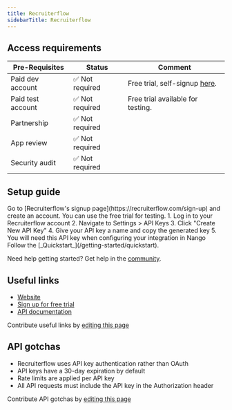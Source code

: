 ```yaml
---
title: Recruiterflow
sidebarTitle: Recruiterflow
---
```



<Overview />
<PreBuiltTooling />
<PreBuiltUseCases />

## Access requirements

| Pre-Requisites | Status | Comment|
| - | - | - |
| Paid dev account | ✅ Not required | Free trial, self-signup [here](https://recruiterflow.com/sign-up). |
| Paid test account | ✅ Not required | Free trial available for testing. |
| Partnership | ✅ Not required | |
| App review | ✅ Not required | |
| Security audit | ✅ Not required | |

## Setup guide

<Steps>
  <Step title="Create a Recruiterflow account">
    Go to [Recruiterflow's signup page](https://recruiterflow.com/sign-up) and create an account. You can use the free trial for testing.
  </Step>
  <Step title="Create & configure an API key">
    1. Log in to your Recruiterflow account
    2. Navigate to Settings > API Keys
    3. Click "Create New API Key"
    4. Give your API key a name and copy the generated key
    5. You will need this API key when configuring your integration in Nango
  </Step>
  <Step title="Next">
    Follow the [_Quickstart_](/getting-started/quickstart).
  </Step>
</Steps>

<Tip>Need help getting started? Get help in the [community](https://nango.dev/slack).</Tip>

## Useful links

- [Website](https://recruiterflow.com/)
- [Sign up for free trial](https://recruiterflow.com/sign-up)
- [API documentation](https://recruiterflow.com/api)

<Note>Contribute useful links by [editing this page](https://github.com/nangohq/nango/tree/master/docs-v2/integrations/all/recruiterflow.mdx)</Note>

## API gotchas

- Recruiterflow uses API key authentication rather than OAuth
- API keys have a 30-day expiration by default
- Rate limits are applied per API key
- All API requests must include the API key in the Authorization header

<Note>Contribute API gotchas by [editing this page](https://github.com/nangohq/nango/tree/master/docs-v2/integrations/all/recruiterflow.mdx)</Note> 